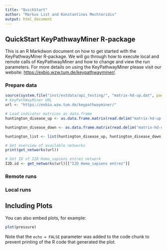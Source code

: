 ```yaml
---
title: "QuickStart"
author: "Markus List and Konstantinos Mechteridis"
output: html_document
---
```




## QuickStart KeyPathwayMiner R-package {.tabset}
This is an R Markdwon document on how to get started with the KeyPathwayMiner R-package.
We will go through how to execute local and remote calls of KeyPathwayMiner and how to
change and view the run parameters.
For more details on using the KeyPathwayMiner please visit our website: <https://exbio.wzw.tum.de/keypathwayminer/>.

### Prepare data
```r
source(system.file("inst/extdata/api_testing/", "matrix-hd-up.dat", package = "Rkpm"))
# KeyPathWayMiner URL
url <- "https://exbio.wzw.tum.de/keypathwayminer/"

# Load indicator matrices as data.frame
huntington_disease_up <- as.data.frame.matrix(read.delim("matrix-hd-up.dat", header = FALSE))

huntington_disease_down <- as.data.frame.matrix(read.delim("matrix-hd-down.dat", header = FALSE))

huntington_list <- list(huntington_disease_up, huntington_disease_down)

# Get overview of available networks
print(get_networks(url))

# Get ID of I2D Homo_sapiens entrez network
I2D.id <- get_networks(url)[["I2D Homo_sapiens entrez"]]

```
### Remote runs
### Local runs



## Including Plots

You can also embed plots, for example:

```r
plot(pressure)
```

Note that the `echo = FALSE` parameter was added to the code chunk to prevent printing of the R code that generated the plot.
